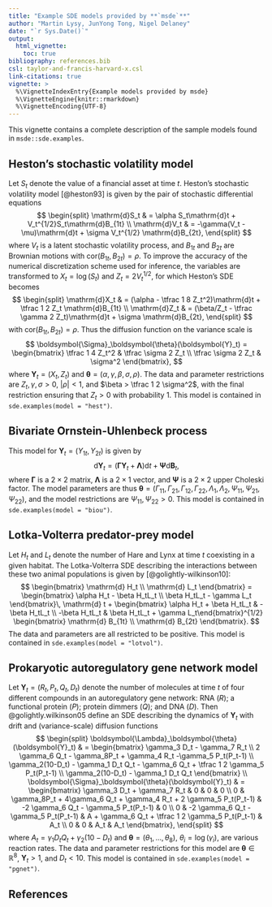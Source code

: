 ```yaml
---
title: "Example SDE models provided by **`msde`**"
author: "Martin Lysy, JunYong Tong, Nigel Delaney"
date: "`r Sys.Date()`"
output:
  html_vignette:
    toc: true
bibliography: references.bib
csl: taylor-and-francis-harvard-x.csl
link-citations: true
vignette: >
  %\VignetteIndexEntry{Example models provided by msde}
  %\VignetteEngine{knitr::rmarkdown}
  %\VignetteEncoding{UTF-8}
---
```


\newcommand{\bm}[1]{\boldsymbol{#1}}
\newcommand{\tth}{\bm{\theta}}
\newcommand{\pphi}{\bm{\phi}}
\newcommand{\eeta}{\bm{\eta}}
\newcommand{\Y}{\bm{Y}}
\newcommand{\y}{\bm{y}}
\newcommand{\B}{\bm{B}}
\renewcommand{\a}{\alpha}
\renewcommand{\b}{\beta}
\newcommand{\g}{\gamma}
\newcommand{\rv}[3][1]{#2_{#1},\ldots,#2_{#3}}
\newcommand{\dr}{\bm{\Lambda}}
\newcommand{\df}{\bm{\Sigma}}
\newcommand{\dt}{\Delta t}
\newcommand{\ud}{\mathrm{d}}
\newcommand{\var}{\mathrm{var}}
\newcommand{\cov}{\mathrm{cov}}
\newcommand{\cor}{\mathrm{cor}}
\newcommand{\N}{\mathcal{N}}
\newcommand{\Ym}{\Y_{\mathrm{miss}}}
\newcommand{\iid}{\stackrel{\mathrm{iid}}{\sim}}
\newcommand{\ind}{\stackrel{\mathrm{ind}}{\sim}}
\newcommand{\GGam}{\bm{\Gamma}}
\newcommand{\LLam}{\bm{\Lambda}}
\newcommand{\PPsi}{\bm{\Psi}}

This vignette contains a complete description of the sample models found in `msde::sde.examples`.

## Heston's stochastic volatility model

Let $S_t$ denote the value of a financial asset at time $t$.  Heston's stochastic volatility model [@heston93] is given by the pair of stochastic differential equations
$$
\begin{split}
\ud S_t & = \alpha S_t\ud t + V_t^{1/2}S_t\ud B_{1t} \\
\ud V_t & = -\gamma(V_t - \mu)\ud t + \sigma V_t^{1/2} \ud B_{2t},
\end{split}
$$
where $V_t$ is a latent stochastic volatility process, and $B_{1t}$ and $B_{2t}$ are Brownian motions with $\cor(B_{1t}, B_{2t}) = \rho$.  To improve the accuracy of the numerical discretization scheme used for inference, the variables are transformed to $X_t = \log(S_t)$ and $Z_t = 2 V_t^{1/2}$, for which Heston's SDE becomes
$$
\begin{split}
\ud X_t & = (\alpha - \tfrac 1 8 Z_t^2)\ud t + \tfrac 1 2 Z_t \ud B_{1t} \\
\ud Z_t & = (\beta/Z_t - \tfrac \gamma 2 Z_t)\ud t + \sigma \ud B_{2t},
\end{split}
$$
with $\cor(B_{1t}, B_{2t}) = \rho$.  Thus the diffusion function on the variance scale is
$$
\df_\tth(\Y_t) = \begin{bmatrix} \tfrac 1 4 Z_t^2 & \tfrac \sigma 2 Z_t \\ \tfrac \sigma 2 Z_t & \sigma^2 \end{bmatrix},
$$
where $\Y_t = (X_t, Z_t)$ and $\tth = (\alpha, \gamma, \beta, \sigma, \rho)$.  The data and parameter restrictions are $Z_t, \gamma, \sigma > 0$, $|\rho| < 1$, and $\beta > \tfrac 1 2 \sigma^2$, with the final restriction ensuring that $Z_t > 0$ with probability 1.  This model is contained in `sde.examples(model = "hest")`.

## Bivariate Ornstein-Uhlenbeck process

This model for $\Y_t = (Y_{1t}, Y_{2t})$ is given by
$$
\ud \Y_t = (\GGam \Y_t + \LLam)\ud t + \PPsi \ud \bm{B}_t,
$$
where $\GGam$ is a $2\times 2$ matrix, $\LLam$ is a $2 \times 1$ vector, and $\PPsi$ is a $2\times 2$ upper Choleski factor.  The model parameters are thus $\tth = (\Gamma_{11}, \Gamma_{21}, \Gamma_{12}, \Gamma_{22}, \Lambda_{1}, \Lambda_2, \Psi_{11}, \Psi_{21}, \Psi_{22})$, and the model restrictions are $\Psi_{11}, \Psi_{22} > 0$.  This model is contained in `sde.examples(model = "biou")`.

## Lotka-Volterra predator-prey model

Let $H_t$ and $L_t$ denote the number of Hare and Lynx at time $t$ coexisting in a given habitat.  The Lotka-Volterra SDE describing the interactions between these two animal populations is given by [@golightly-wilkinson10]:
$$
\begin{bmatrix} \mathrm{d} H_t \\ \mathrm{d} L_t \end{bmatrix} = \begin{bmatrix} \a H_t - \b H_tL_t \\ \b H_tL_t - \g L_t \end{bmatrix}\, \mathrm{d} t + \begin{bmatrix} \a H_t + \b H_tL_t & -\b H_tL_t \\ -\b H_tL_t & \b H_tL_t + \g L_t\end{bmatrix}^{1/2} \begin{bmatrix} \mathrm{d} B_{1t} \\ \mathrm{d} B_{2t} \end{bmatrix}.
$$
The data and parameters are all restricted to be positive.  This model is contained in `sde.examples(model = "lotvol")`.

## Prokaryotic autoregulatory gene network model

Let $\Y_t = (R_t, P_t, Q_t, D_t)$ denote the number of molecules at time $t$ of four different compounds in an autoregulatory gene network: RNA ($R$); a functional protein ($P$); protein dimmers ($Q$); and DNA ($D$). Then @golightly.wilkinson05 define an SDE describing the dynamics of $\Y_t$ with drift and (variance-scale) diffusion functions
$$
\begin{split}
\dr_\tth(\Y_t) & =
\begin{bmatrix}
\gamma_3 D_t - \gamma_7 R_t \\
2 \gamma_6 Q_t - \gamma_8P_t + \gamma_4 R_t -\gamma_5 P_t(P_t-1) \\
\gamma_2(10-D_t) - \gamma_1 D_t Q_t - \gamma_6 Q_t + \tfrac 1 2 \gamma_5 P_t(P_t-1) \\
\gamma_2(10-D_t) - \gamma_1 D_t Q_t
\end{bmatrix} \\
\df_\tth(\Y_t) & =
\begin{bmatrix}
\gamma_3 D_t + \gamma_7 R_t & 0 & 0 & 0 \\
0 &  \gamma_8P_t + 4\gamma_6 Q_t + \gamma_4 R_t + 2 \gamma_5 P_t(P_t-1) & -2 \gamma_6 Q_t - \gamma_5 P_t(P_t-1) & 0 \\
0 & -2 \gamma_6 Q_t - \gamma_5 P_t(P_t-1) & A + \gamma_6 Q_t + \tfrac 1 2 \gamma_5 P_t(P_t-1) & A_t \\
0 & 0 & A_t & A_t
\end{bmatrix},
\end{split}
$$
where $A_t = \gamma_1D_tQ_t + \gamma_2(10-D_t)$ and $\tth = (\theta_1, \ldots, \theta_8)$, $\theta_i = \log(\gamma_i)$, are various reaction rates.  The data and parameter restrictions for this model are $\tth \in \mathbb R^8$, $\Y_t > 1$, and $D_t < 10$.  This model is contained in `sde.examples(model = "pgnet")`.

## References
